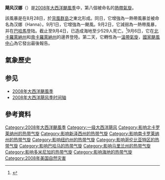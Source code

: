 {{Infobox Hurricane
| Name=飓风汉娜<br>{{lang|en|Hurricane Hanna}}
| Type=飓风
| Year=2008
| Basin=Atl
| Image location=Hanna 2008-09-01 over Bahamas.jpg
| Image name=正處最高強度、正橫過[[特克斯和凱科斯群島|特克斯和凱科斯群島]]的飓风汉娜
| Formed=2008年8月28日
| Dissipated=2008年9月7日
| 1-min winds=75
| Pressure=977
| Damages=160
| Fatalities=直接：532，间接：5
| Areas=[[波多黎各|波多黎各]]、[[特克斯和凯科斯群岛|特克斯和凯科斯群岛]]、[[巴哈马|巴哈马]]、[[伊斯帕尼奥拉岛|伊斯帕尼奥拉岛]]、[[美国东岸|美国东岸]]、[[加拿大大西洋省份|加拿大大西洋省份]]
| Hurricane season=[[2008年大西洋飓风季|2008年大西洋飓风季]]
}}
'''飓风汉娜'''（{{lang-en|'''Hurricane Hanna'''}}）是[[2008年大西洋颶風季|2008年大西洋颶風季]]中，第八個被命名的[[熱帶氣旋|熱帶氣旋]]。

該風暴是在8月28日，於[[背风群岛_(加勒比海)|背風群島]]之東北形成。同日，它增強為一熱帶風暴並被命名為汉娜（Hanna）。9月1日，它增強為一颶風。9月2日，它減弱為一熱帶風暴，并在[[巴哈馬|巴哈馬]]登陆。截止至9月4日，已造成海地至少529人死亡。<ref>{{cite web|1=|title=Hurricane Ike targets Gulf, Hanna's toll rises|year=2008|publisher=Reuters|accessdate=2008-09-06|url=http://www.alertnet.org/thenews/newsdesk/N05425158.htm|archive-date=2012-05-08|archive-url=https://www.webcitation.org/67Uq2oL6I?url=http://www.trust.org/alertnet/|dead-url=no}}</ref>9月6日，它在[[北卡羅萊納州|北卡羅萊納州]]和[[南卡羅萊納州|南卡羅萊納州]]的邊界登陸。第二天，它轉性為一[[溫帶氣旋|溫帶氣旋]]，[[國家颶風中心|國家颶風中心]]為它發出最後報告。

== 氣象歷史==
{{storm path|Hanna 2008 track.png}}

== 参见 ==
{{commonscat|Hurricane Hanna (2008)}}
* [[2008年大西洋颶風季|2008年大西洋颶風季]]
* [[2008年大西洋飓风季时间轴|2008年大西洋飓风季时间轴]]

== 參考資料 ==
<div class="references-small">
<references />
</div>

{{2008 Atlantic hurricane season buttons}}

{{DEFAULTSORT:Hanna (2008)}}
[[Category:2008年大西洋颶風季|Category:2008年大西洋颶風季]]
[[Category:一级大西洋飓风|Category:一级大西洋飓风]]
[[Category:影响北卡罗莱纳州的热带气旋|Category:影响北卡罗莱纳州的热带气旋]]
[[Category:影响新泽西州的热带气旋|Category:影响新泽西州的热带气旋]]
[[Category:影响南卡罗莱纳州的热带气旋|Category:影响南卡罗莱纳州的热带气旋]]
[[Category:影响纽约州的热带气旋|Category:影响纽约州的热带气旋]]
[[Category:影响哥伦比亚特区的热带气旋|Category:影响哥伦比亚特区的热带气旋]]
[[Category:影响巴哈马的热带气旋|Category:影响巴哈马的热带气旋]]
[[Category:影响马里兰州的热带气旋|Category:影响马里兰州的热带气旋]]
[[Category:影响多米尼加的热带气旋|Category:影响多米尼加的热带气旋]]
[[Category:影响海地的热带气旋|Category:影响海地的热带气旋]]
[[Category:2008年美国自然灾害|Category:2008年美国自然灾害]]